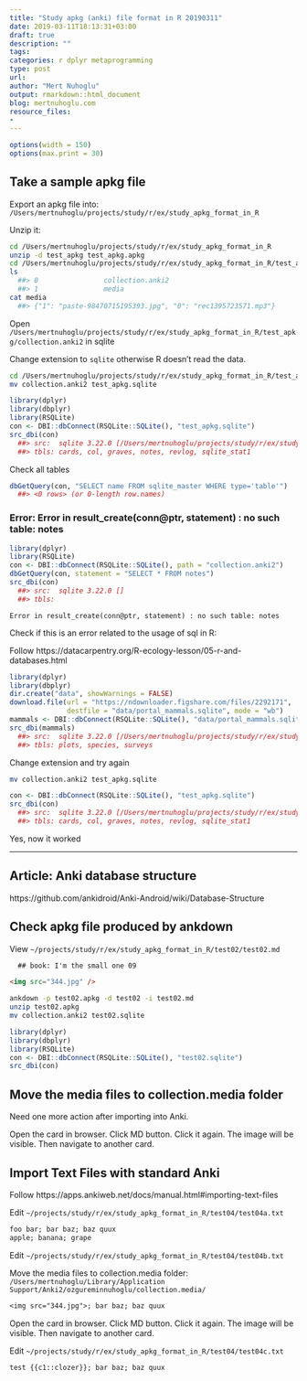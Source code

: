 ```yaml
---
title: "Study apkg (anki) file format in R 20190311"
date: 2019-03-11T18:13:31+03:00 
draft: true
description: ""
tags:
categories: r dplyr metaprogramming
type: post
url:
author: "Mert Nuhoglu"
output: rmarkdown::html_document
blog: mertnuhoglu.com
resource_files:
-
---
```


<style>
  .main-container {
    max-width: 1600px !important;
  }
</style>

``` r
options(width = 150)
options(max.print = 30)
``` 

## Take a sample apkg file

Export an apkg file into: `/Users/mertnuhoglu/projects/study/r/ex/study_apkg_format_in_R`

Unzip it:

``` bash
cd /Users/mertnuhoglu/projects/study/r/ex/study_apkg_format_in_R
unzip -d test_apkg test_apkg.apkg
cd /Users/mertnuhoglu/projects/study/r/ex/study_apkg_format_in_R/test_apkg
ls
  ##> 0                collection.anki2
  ##> 1                media
cat media
  ##> {"1": "paste-98470715195393.jpg", "0": "rec1395723571.mp3"}
``` 

Open `/Users/mertnuhoglu/projects/study/r/ex/study_apkg_format_in_R/test_apkg/collection.anki2` in sqlite

Change extension to `sqlite` otherwise R doesn't read the data.

``` bash
cd /Users/mertnuhoglu/projects/study/r/ex/study_apkg_format_in_R/test_apkg
mv collection.anki2 test_apkg.sqlite
``` 

``` r
library(dplyr)
library(dbplyr)
library(RSQLite)
con <- DBI::dbConnect(RSQLite::SQLite(), "test_apkg.sqlite")
src_dbi(con)
  ##> src:  sqlite 3.22.0 [/Users/mertnuhoglu/projects/study/r/ex/study_apkg_format_in_R/test_apkg/test_apkg.sqlite]
  ##> tbls: cards, col, graves, notes, revlog, sqlite_stat1
``` 

Check all tables

``` r
dbGetQuery(con, "SELECT name FROM sqlite_master WHERE type='table'")
  ##> <0 rows> (or 0-length row.names)
``` 

### Error: Error in result_create(conn@ptr, statement) : no such table: notes

``` r
library(dplyr)
library(RSQLite)
con <- DBI::dbConnect(RSQLite::SQLite(), path = "collection.anki2")
dbGetQuery(con, statement = "SELECT * FROM notes")
src_dbi(con)
  ##> src:  sqlite 3.22.0 []
  ##> tbls:
``` 

    Error in result_create(conn@ptr, statement) : no such table: notes

Check if this is an error related to the usage of sql in R:

Follow https://datacarpentry.org/R-ecology-lesson/05-r-and-databases.html

``` r
library(dplyr)
library(dbplyr)
dir.create("data", showWarnings = FALSE)
download.file(url = "https://ndownloader.figshare.com/files/2292171",
              destfile = "data/portal_mammals.sqlite", mode = "wb")
mammals <- DBI::dbConnect(RSQLite::SQLite(), "data/portal_mammals.sqlite")
src_dbi(mammals)
  ##> src:  sqlite 3.22.0 [/Users/mertnuhoglu/projects/study/r/ex/study_apkg_format_in_R/test_apkg/data/portal_mammals.sqlite]
  ##> tbls: plots, species, surveys
``` 

Change extension and try again

``` bash
mv collection.anki2 test_apkg.sqlite
``` 

``` r
con <- DBI::dbConnect(RSQLite::SQLite(), "test_apkg.sqlite")
src_dbi(con)
  ##> src:  sqlite 3.22.0 [/Users/mertnuhoglu/projects/study/r/ex/study_apkg_format_in_R/test_apkg/test_apkg.sqlite]
  ##> tbls: cards, col, graves, notes, revlog, sqlite_stat1
``` 

Yes, now it worked

----

## Article: Anki database structure

https://github.com/ankidroid/Anki-Android/wiki/Database-Structure


## Check apkg file produced by ankdown

View `~/projects/study/r/ex/study_apkg_format_in_R/test02/test02.md`

``` md
  ## book: I'm the small one 09

<img src="344.jpg" />
``` 

``` bash
ankdown -p test02.apkg -d test02 -i test02.md 
unzip test02.apkg 
mv collection.anki2 test02.sqlite
``` 

``` r
library(dplyr)
library(dbplyr)
library(RSQLite)
con <- DBI::dbConnect(RSQLite::SQLite(), "test02.sqlite")
src_dbi(con)
``` 

## Move the media files to collection.media folder 

Need one more action after importing into Anki.

Open the card in browser. Click MD button. Click it again. The image will be visible. Then navigate to another card.

## Import Text Files with standard Anki

Follow https://apps.ankiweb.net/docs/manual.html#importing-text-files

Edit `~/projects/study/r/ex/study_apkg_format_in_R/test04/test04a.txt`

``` txt
foo bar; bar baz; baz quux
apple; banana; grape
``` 

Edit `~/projects/study/r/ex/study_apkg_format_in_R/test04/test04b.txt`

Move the media files to collection.media folder: `/Users/mertnuhoglu/Library/Application Support/Anki2/ozgureminnuhoglu/collection.media/`

``` txt
<img src="344.jpg">; bar baz; baz quux
``` 

Open the card in browser. Click MD button. Click it again. The image will be visible. Then navigate to another card.

Edit `~/projects/study/r/ex/study_apkg_format_in_R/test04/test04c.txt`

``` txt
test {{c1::clozer}}; bar baz; baz quux
``` 



